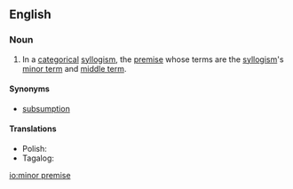 ==English==

===Noun===
{{en-noun|head=[[minor]] [[premise]]|s}}

# {{context|logic|lang=en}} In a [[categorical]] [[syllogism]], the [[premise]] whose terms are the [[syllogism]]'s [[minor term]] and [[middle term]].

====Synonyms====
* [[subsumption]]

====Translations====
{{trans-top|premise}}
{{trans-mid}}
* Polish: {{t|pl|subsumpcja}}
* Tagalog: {{t|tl|nakapailalim na palagay}}
{{trans-bottom}}
[[io:minor premise]]